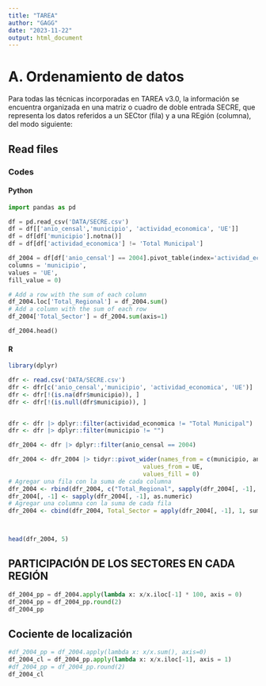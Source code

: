 ```yaml
---
title: "TAREA"
author: "GAGG"
date: "2023-11-22"
output: html_document
---
```

# A. Ordenamiento de datos

Para todas las técnicas incorporadas en TAREA v3.0, la información se encuentra organizada en una matriz o cuadro de doble entrada SECRE, que representa los datos referidos a un SECtor (fila) y a una REgión (columna), del modo siguiente:

## Read files

### Codes {.tabset}

#### Python

```python

import pandas as pd

df = pd.read_csv('DATA/SECRE.csv')
df = df[['anio_censal','municipio', 'actividad_economica', 'UE']]
df = df[df['municipio'].notna()]
df = df[df['actividad_economica'] != 'Total Municipal']

df_2004 = df[df['anio_censal'] == 2004].pivot_table(index='actividad_economica',
columns = 'municipio',
values = 'UE',
fill_value = 0)

# Add a row with the sum of each column
df_2004.loc['Total_Regional'] = df_2004.sum()
# Add a column with the sum of each row
df_2004['Total_Sector'] = df_2004.sum(axis=1)

df_2004.head()

```

#### R

```r
library(dplyr)

dfr <- read.csv('DATA/SECRE.csv')
dfr <- dfr[c('anio_censal','municipio', 'actividad_economica', 'UE')]
dfr <- dfr[!(is.na(dfr$municipio)), ]
dfr <- dfr[!(is.null(dfr$municipio)), ]


dfr <- dfr |> dplyr::filter(actividad_economica != "Total Municipal")
dfr <- dfr |> dplyr::filter(municipio != "")

dfr_2004 <- dfr |> dplyr::filter(anio_censal == 2004)

dfr_2004 <- dfr_2004 |> tidyr::pivot_wider(names_from = c(municipio, anio_censal),
                                      values_from = UE,
                                      values_fill = 0)
# Agregar una fila con la suma de cada columna
dfr_2004 <- rbind(dfr_2004, c("Total_Regional", sapply(dfr_2004[, -1], sum)))
dfr_2004[, -1] <- sapply(dfr_2004[, -1], as.numeric)
# Agregar una columna con la suma de cada fila
dfr_2004 <- cbind(dfr_2004, Total_Sector = apply(dfr_2004[, -1], 1, sum, na.rm = TRUE))



head(dfr_2004, 5)

```
## PARTICIPACIÓN DE LOS SECTORES EN CADA REGIÓN

```python
df_2004_pp = df_2004.apply(lambda x: x/x.iloc[-1] * 100, axis = 0)
df_2004_pp = df_2004_pp.round(2)
df_2004_pp
```


## Cociente de localización

```python
#df_2004_pp = df_2004.apply(lambda x: x/x.sum(), axis=0)
df_2004_cl = df_2004_pp.apply(lambda x: x/x.iloc[-1], axis = 1)
#df_2004_pp = df_2004_pp.round(2)
df_2004_cl
```


